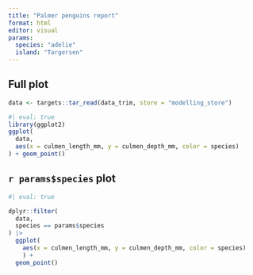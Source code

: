 ```yaml
---
title: "Palmer penguins report"
format: html
editor: visual
params:
  species: "adelie"
  island: "Torgersen"
---
```


## Full plot

```r
data <- targets::tar_read(data_trim, store = "modelling_store")
```

```r
#| eval: true
library(ggplot2)
ggplot(
  data,
  aes(x = culmen_length_mm, y = culmen_depth_mm, color = species)
) + geom_point()
```

## `r params$species` plot

```r
#| eval: true

dplyr::filter(
  data,
  species == params$species
) |> 
  ggplot(
    aes(x = culmen_length_mm, y = culmen_depth_mm, color = species)
    ) + 
  geom_point()
```
